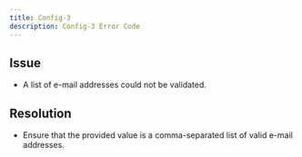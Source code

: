 ```yaml
---
title: Config-3
description: Config-3 Error Code
---
```


## Issue

- A list of e-mail addresses could not be validated.

## Resolution

- Ensure that the provided value is a comma-separated list of valid e-mail addresses.
